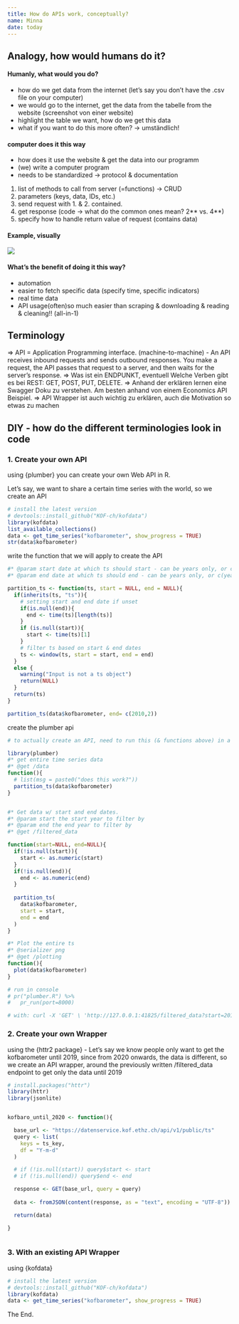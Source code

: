 ```yaml
---
title: How do APIs work, conceptually?
name: Minna
date: today
---
```


## Analogy, how would humans do it?

#### Humanly, what would you do?

- how do we get data from the internet (let's say you don't have the .csv file on your computer)
<!-- TODO: use this for the blog post!!! -->
- we would go to the internet, get the data from the tabelle from the website (screenshot von einer website)
- highlight the table we want, how do we get this data
- what if you want to do this more often? -> umständlich! 

#### computer does it this way

- how does it use the website & get the data into our programm
- (we) write a computer program
- needs to be standardized -> protocol & documentation

1. list of methods to call from server (=functions) -> CRUD
2. parameters (keys, data, IDs, etc.)
3. send request with 1. & 2. contained.
4. get response (code -> what do the common ones mean? 2** vs. 4**)
5. specify how to handle return value of request (contains data)

#### Example, visually

<!-- chuck norris joke, or country population or something -->
![](img/chuck-norris.png)

#### What's the benefit of doing it this way?

- automation
- easier to fetch specific data (specify time, specific indicators)
- real time data
- API usage(often)so much easier than scraping & downloading & reading & cleaning!! (all-in-1)


## Terminology 
=> API = Application Programming interface. (machine-to-machine) 
- An API receives inbound requests and sends outbound responses. You make a request, the API passes that request to a server, and then waits for the server's response. 
=> Was ist ein ENDPUNKT, eventuell Welche Verben gibt es bei REST: GET, POST, PUT, DELETE. 
=> Anhand der erklären lernen eine Swagger Doku zu verstehen. Am besten anhand von einem Economics API Beispiel. 
=> API Wrapper ist auch wichtig zu erklären, auch die Motivation so etwas zu machen


## DIY - how do the different terminologies look in code

### 1. Create your own API

using {plumber} you can create your own Web API in R. 

Let's say, we want to share a certain time series with the world, so we create an API

```r
# install the latest version
# devtools::install_github("KOF-ch/kofdata")
library(kofdata)
list_available_collections()
data <- get_time_series("kofbarometer", show_progress = TRUE)
str(data$kofbarometer)
```

write the function that we will apply to create the API
```r
#* @param start date at which ts should start - can be years only, or c(year, month)
#* @param end date at which ts should end - can be years only, or c(year, month)

partition_ts <- function(ts, start = NULL, end = NULL){
  if(inherits(ts, "ts")){
    # setting start and end date if unset
    if(is.null(end)){
      end <- time(ts)[length(ts)]
    }
    if (is.null(start)){
      start <- time(ts)[1]
    }
    # filter ts based on start & end dates
    ts <- window(ts, start = start, end = end)
  }
  else {
    warning("Input is not a ts object")
    return(NULL)
  }
  return(ts)
}

partition_ts(data$kofbarometer, end= c(2010,2))
```

create the plumber api
<!-- TODO: get the param setting of start and end date to work -->

```r
# to actually create an API, need to run this (& functions above) in a file called plumber.R in the RStudio IDE

library(plumber)
#* get entire time series data
#* @get /data
function(){
  # list(msg = paste0("does this work?"))
  partition_ts(data$kofbarometer)
}


#* Get data w/ start and end dates.
#* @param start the start year to filter by
#* @param end the end year to filter by
#* @get /filtered_data

function(start=NULL, end=NULL){
  if(!is.null(start)){
    start <- as.numeric(start)
  }
  if(!is.null(end)){
    end <- as.numeric(end)
  } 
  
  partition_ts(
    data$kofbarometer,
    start = start,
    end = end
  )
}

#* Plot the entire ts
#* @serializer png
#* @get /plotting
function(){
  plot(data$kofbarometer)
}

# run in console
# pr("plumber.R") %>%
#   pr_run(port=8000)

# with: curl -X 'GET' \ 'http://127.0.0.1:41825/filtered_data?start=2010' \ -H 'accept: */*'

```


### 2. Create your own Wrapper

using the {httr2 package} - Let's say we know people only want to get the kofbarometer until 2019, since from 2020 onwards, the data is different, so we create an API wrapper, around the previously written /filtered_data endpoint to get only the data until 2019

<!-- TODO: figure out how to use the API just created to get only data until 2020. -->

```r
# install.packages("httr")
library(httr)
library(jsonlite)


kofbaro_until_2020 <- function(){

  base_url <- "https://datenservice.kof.ethz.ch/api/v1/public/ts"
  query <- list(
    keys = ts_key,
    df = "Y-m-d"
  )

  # if (!is.null(start)) query$start <- start
  # if (!is.null(end)) query$end <- end

  response <- GET(base_url, query = query)
    
  data <- fromJSON(content(response, as = "text", encoding = "UTF-8"))

  return(data)

}



```


### 3. With an existing API Wrapper 

using {kofdata}

```r
# install the latest version
# devtools::install_github("KOF-ch/kofdata")
library(kofdata)
data <- get_time_series("kofbarometer", show_progress = TRUE)
```

The End.